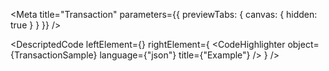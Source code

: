 
<Meta title="Transaction" parameters={{ previewTabs: { canvas: { hidden: true } } }} />

<DescriptedCode
  leftElement={<TransactionDesc />}
  rightElement={
    <CodeHighlighter
      object={TransactionSample}
      language={"json"}
      title={"Example"}
    />
  }
/>
